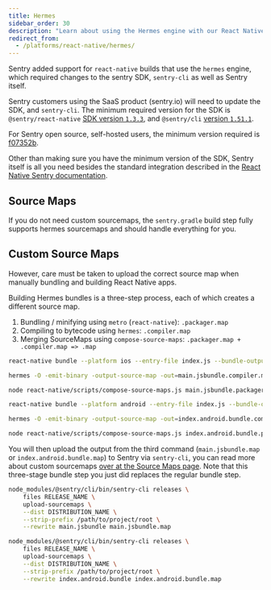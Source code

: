 ```yaml
---
title: Hermes
sidebar_order: 30
description: "Learn about using the Hermes engine with our React Native SDK."
redirect_from:
  - /platforms/react-native/hermes/
---
```


Sentry added support for `react-native` builds that use the `hermes` engine, which required changes to the sentry SDK, `sentry-cli` as well as Sentry itself.

Sentry customers using the SaaS product (sentry.io) will need to update the SDK, and `sentry-cli`.
The minimum required version for the SDK is `@sentry/react-native` [SDK version `1.3.3`](https://github.com/getsentry/sentry-react-native/releases/tag/1.3.3),
and `@sentry/cli` [version `1.51.1`](https://github.com/getsentry/sentry-cli/releases/tag/1.51.1).

For Sentry open source, self-hosted users, the minimum version required is [f07352b](https://hub.docker.com/r/getsentry/sentry/tags?page=1&name=f07352b).

Other than making sure you have the minimum version of the SDK, Sentry itself is all you need besides the standard integration described in the [React Native Sentry documentation](/clients/react-native/).

## Source Maps

If you do not need custom sourcemaps, the `sentry.gradle` build step fully supports hermes sourcemaps and should handle everything for you.

## Custom Source Maps

However, care must be taken to upload the correct source map when manually bundling and building React Native apps.

Building Hermes bundles is a three-step process, each of which creates a different
source map.

1. Bundling / minifying using `metro` (`react-native`): `.packager.map`
2. Compiling to bytecode using `hermes`: `.compiler.map`
3. Merging SourceMaps using `compose-source-maps`: `.packager.map + .compiler.map => .map`

```bash {tabTitle:iOS}
react-native bundle --platform ios --entry-file index.js --bundle-output main.jsbundle --sourcemap-output main.jsbundle.packager.map

hermes -O -emit-binary -output-source-map -out=main.jsbundle.compiler.map main.jsbundle.packager.map

node react-native/scripts/compose-source-maps.js main.jsbundle.packager.map main.jsbundle.compiler.map -o main.jsbundle.map
```

```bash {tabTitle:Android}
react-native bundle --platform android --entry-file index.js --bundle-output index.android.bundle --sourcemap-output index.android.bundle.packager.map

hermes -O -emit-binary -output-source-map -out=index.android.bundle.compiler.map index.android.bundle.packager.map

node react-native/scripts/compose-source-maps.js index.android.bundle.packager.map index.android.bundle.compiler.map -o index.android.bundle.map
```

You will then upload the output from the third command (`main.jsbundle.map` or `index.android.bundle.map`) to Sentry via `sentry-cli`, you can read more about custom sourcemaps [over at the Source Maps page](/platforms/react-native/manual-setup/sourcemaps/#configure-cli). Note that this three-stage bundle step you just did replaces the regular bundle step.

```bash {tabTitle:iOS}
node_modules/@sentry/cli/bin/sentry-cli releases \
    files RELEASE_NAME \
    upload-sourcemaps \
    --dist DISTRIBUTION_NAME \
    --strip-prefix /path/to/project/root \
    --rewrite main.jsbundle main.jsbundle.map
```

```bash {tabTitle:Android}
node_modules/@sentry/cli/bin/sentry-cli releases \
    files RELEASE_NAME \
    upload-sourcemaps \
    --dist DISTRIBUTION_NAME \
    --strip-prefix /path/to/project/root \
    --rewrite index.android.bundle index.android.bundle.map
```
